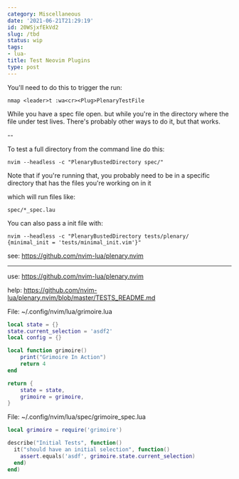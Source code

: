 ```yaml
---
category: Miscellaneous
date: '2021-06-21T21:29:19'
id: 20WSjxfEkVd2
slug: /tbd
status: wip
tags:
- lua-
title: Test Neovim Plugins
type: post
---
```


You'll need to do this to trigger the run:

```shell
nmap <leader>t :wa<cr><Plug>PlenaryTestFile
```

While you have a spec file open. but while you're in the directory where the file under test lives. There's probably other ways to do it, but that works.



--

To test a full directory from the command line do this: 

```shell
nvim --headless -c "PlenaryBustedDirectory spec/"
``` 

Note that if you're running that, you probably need to be in a specific directory that has the files you're working on in it 

which will run files like:

```shell
spec/*_spec.lau
```

You can also pass a init file with:


```shell
nvim --headless -c "PlenaryBustedDirectory tests/plenary/ {minimal_init = 'tests/minimal_init.vim'}"
```

see: https://github.com/nvim-lua/plenary.nvim



----




use: https://github.com/nvim-lua/plenary.nvim

help: https://github.com/nvim-lua/plenary.nvim/blob/master/TESTS_README.md


File: ~/.config/nvim/lua/grimoire.lua

```lua
local state = {}
state.current_selection = 'asdf2'
local config = {}

local function grimoire()
    print("Grimoire In Action")
    return 4
end

return {
    state = state,
    grimoire = grimoire,
}
```


File: ~/.config/nvim/lua/spec/grimoire_spec.lua

```lua
local grimoire = require('grimoire')

describe("Initial Tests", function()
  it("should have an initial selection", function()
    assert.equals('asdf', grimoire.state.current_selection)
  end)
end)
```